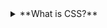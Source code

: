 <details>
<summary>**What is CSS?**</summary>

CSS is a style sheet language used for formatting content in HTML webpages. CSS style sheets can define the appearance and formatting of text, tables, and other elements separately from the content itself. Styles may be found within a web page’s HTML file or in a separate document referenced by multiple webpages.

</details>
